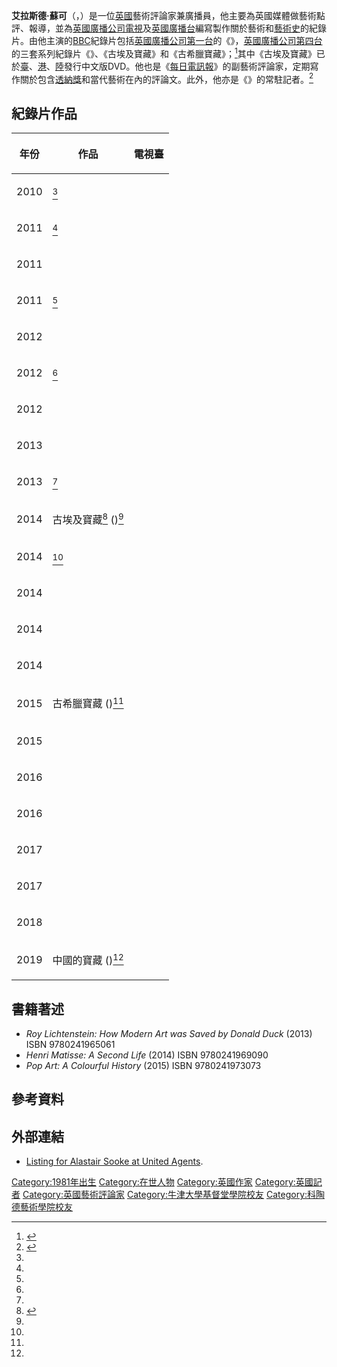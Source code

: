 {{noteTA
|T=zh-tw:艾拉斯德·蘇可; zh-hk:艾拉斯德·蘇可; zh-mo:艾拉斯德·蘇可; zh-sg:艾拉斯德·苏可; zh-cn:阿拉斯泰尔·苏克;
|1=zh-tw:艾拉斯德; zh-hk:艾拉斯德; zh-mo:艾拉斯德; zh-sg:艾拉斯德; zh-cn:阿拉斯泰尔;
|2=zh-tw:蘇可; zh-hk:蘇可; zh-mo:蘇可; zh-sg:苏可; zh-cn:苏克;
}}

{{Infobox person
| name                      = 艾拉斯德·蘇可<br />{{lang|en|Alastair Sooke}}
| image                     = 
| image_size                = 
| alt                       = 
| caption                   = 
| birth_name                = 
| birth_date                = {{birth year and age|1981}}
| birth_place               = 
| residence                 = 
| nationality               = {{UK}}
| education                 = 
| alma_mater                = [[牛津大學基督堂學院|牛津大學基督堂學院]] <br> [[科陶德藝術學院|科陶德藝術學院]] {{small|([[文學碩士|MA]])}}
| occupation                = 記者，藝術評論家
| years_active              = 
| employer                  = 
| organization              = 
| agent                     = 
| known_for                 = 
| notable_works             = 
| style                     = 
| home_town                 = 
| television                = 
| religion                  = <!-- Religion should be supported with a citation from a reliable source -->
| spouse                    = 
| children                  =
| awards                    = {{tsl|en|Queen's Scholar|女王獎學金}}
| signature                 = 
| website                   = <!-- {{URL|Example.com}} -->
| footnotes                 = 
}}

'''艾拉斯德·蘇可'''（{{lang-en|'''Alastair Sooke'''}}，{{bd|1981年}}）是一位[[英國人|英國]]藝術評論家兼廣播員，他主要為英國媒體做藝術點評、報導，並為[[BBC電視|英國廣播公司電視]]及[[英國廣播公司電台|英國廣播台]]編寫製作關於藝術和[[藝術史|藝術史]]的紀錄片。由他主演的[[英國廣播公司|BBC]]紀錄片包括[[英國廣播公司第一台|英國廣播公司第一台]]的《{{lang|en|Modern Masters}}》，[[英國廣播公司第四台|英國廣播公司第四台]]的三套系列紀錄片《{{tsl|en|Treasures of Ancient Rome|古羅馬寶藏}}》、《古埃及寶藏》和《古希臘寶藏》；<ref name=B4as>{{cite web |author=|url=http://www.bbc.co.uk/programmes/profiles/lJFdGzcCYF1c1SrqQK0zwc/alastair-sooke|title=Treasures of Ancient Greece|date= |accessdate=11 November 2016|work=BBC Four}}</ref>其中《古埃及寶藏》已於[[中華民國|臺]]、[[香港|港]]、[[中國大陸|陸]]發行中文版DVD。他也是《[[每日電訊報|每日電訊報]]》的副藝術評論家，定期寫作關於包含[[透納獎|透納獎]]和當代藝術在內的評論文。此外，他亦是《{{tsl|en|The Culture Show|文化展}}》的常駐記者。<ref name=BTwoas>{{cite web |author=|url=http://www.bbc.co.uk/programmes/profiles/4kVqs1VYR2hSFRVqWvNKC4G/alastair-sooke |title=The Culture Show - Alastair Sooke|date= |accessdate=11 November 2016|work=BBC Two}}</ref>

== 紀錄片作品 ==
{| class="wikitable"
|-
! 年份 !! 作品 !! 電視臺
|-
| 2010 || {{lang|en|''Modern Masters''}}<ref name=B4as/>|| {{lang|en|[[英國廣播公司第一台|BBC One]]}}
|-
| 2011 || {{lang|en|''Romancing the Stone: The Golden Ages of British Sculpture''}}<ref name=BTwoas/>|| {{lang|en|[[英國廣播公司第四台|BBC Four]]}}
|-
| 2011 || {{lang|en|''The Perfect Suit''}} || {{lang|en|BBC Four}}
|-
| 2011 || {{lang|en|''The World's Most Expensive Paintings''}}<ref name=B4as/>|| {{lang|en|BBC One}}
|-
| 2012 || {{lang|en|''Unfinished''}} || {{lang|en|[[英國廣播公司第二台|BBC Two]]}}
|-
| 2012 || {{tsl|en|Treasures of Ancient Rome|古羅馬寶藏}}<ref name=B4as/>|| {{lang|en|BBC Four}}
|-
| 2012 || {{lang|en|''How the Devil Got His Horns: A Diabolical Tale''}} || {{lang|en|BBC Four}}
|-
| 2013 || {{lang|en|''Whaam! Roy Lichtenstein at Tate Modern''}} || {{lang|en|BBC Four}}
|-
| 2013 || {{lang|en|''Pride and Prejudice: Having a Ball''}}<ref name=B4as/> || {{lang|en|BBC Two}}
|-
| 2014 || 古埃及寶藏<ref>{{cite web|url=http://www.books.com.tw/products/D020059241 |title=古埃及寶藏 DVD |website=[[博客來網路書店|www.books.com.tw]] |accessdate=2017-04-21}}</ref> ({{lang|en|''Treasures of Ancient Egypt''}})<ref name=B4as/> || {{lang|en|BBC Four}}
|-
| 2014 || {{lang|en|''The World’s Most Expensive Stolen Paintings''}}<ref name=B4as/>|| {{lang|en|BBC Two}}
|-
| 2014 || {{lang|en|''Pop go the women: The Other Story of Pop Art''}} || {{lang|en|BBC Two}}
|-
| 2014 || {{lang|en|''The Summer Exhibition: BBC Arts at the Royal Academy''}} || {{lang|en|BBC Two}}
|-
| 2014 || {{lang|en|''Constable: A Country Rebel''}} || {{lang|en|BBC Four}}
|-
| 2015 || 古希臘寶藏 ({{lang|en|''Treasures of Ancient Greece''}})<ref name=B4as/>|| {{lang|en|BBC Four}}
|-
| 2015 || {{lang|en|''Soup Cans and Superstars: How Pop Art Changed the World''}} || {{lang|en|BBC Four}}
|-
| 2016 || {{lang|en|''Lichtenstein: A Retrospective''}} || {{lang|en|BBC Two}}
|-
| 2016 || {{lang|en|''Robert  Rauschenberg: Pop Art Pioneer''}} || {{lang|en|BBC Two}}
|-
| 2017 || {{lang|en|''An Art Lovers' Guide''}} || {{lang|en|BBC Two}}
|-
| 2017 || {{lang|en|''Trump on Culture: Brave New World''}} || {{lang|en|BBC Two}}
|-
| 2018 || {{lang|en|''An Art Lover’s Guide''}} || {{lang|en|BBC Two}}
|-
| 2019 || 中國的寶藏 ({{lang|en|''China’s Greatest Treasures''}})<ref name=B4as/>|| {{lang|en|[[英國廣播公司世界新聞頻道|BBC World News]]}}
|}

== 書籍著述 ==
* ''Roy Lichtenstein: How Modern Art was Saved by Donald Duck'' (2013) ISBN 9780241965061
* ''Henri Matisse: A Second Life'' (2014) ISBN 9780241969090 
* ''Pop Art: A Colourful History '' (2015) ISBN 9780241973073

== 參考資料 ==
{{Reflist}}

== 外部連結 ==
* [http://unitedagents.co.uk/alastair-sooke Listing for Alastair Sooke at United Agents]. {{en-gb}}

{{Authority control}}

{{DEFAULTSORT: Sooke, Alastair}}
[[Category:1981年出生|Category:1981年出生]]
[[Category:在世人物|Category:在世人物]]
[[Category:英國作家|Category:英國作家]]
[[Category:英國記者|Category:英國記者]]
[[Category:英國藝術評論家|Category:英國藝術評論家]]
[[Category:牛津大學基督堂學院校友|Category:牛津大學基督堂學院校友]]
[[Category:科陶德藝術學院校友|Category:科陶德藝術學院校友]]